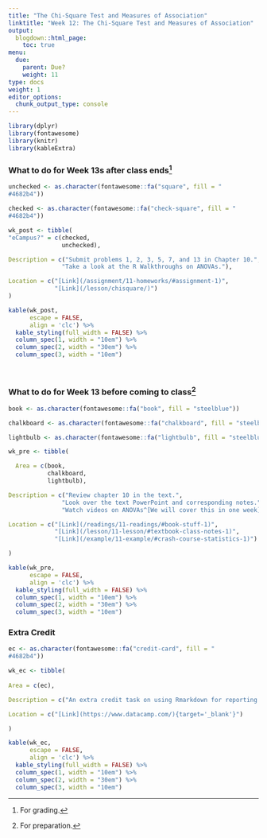 ```yaml
---
title: "The Chi-Square Test and Measures of Association"
linktitle: "Week 12: The Chi-Square Test and Measures of Association"
output:
  blogdown::html_page:
    toc: true
menu:
  due:
    parent: Due?
    weight: 11
type: docs
weight: 1
editor_options: 
  chunk_output_type: console
---
```


```r
library(dplyr)
library(fontawesome)
library(knitr)
library(kableExtra)
```

### What to do for Week 13s after class ends^[For grading.]

```r
unchecked <- as.character(fontawesome::fa("square", fill = "
#4682b4"))

checked <- as.character(fontawesome::fa("check-square", fill = "
#4682b4"))

wk_post <- tibble(
"eCampus?" = c(checked, 
               unchecked),

Description = c("Submit problems 1, 2, 3, 5, 7, and 13 in Chapter 10.",
               "Take a look at the R Walkthroughs on ANOVAs."),

Location = c("[Link](/assignment/11-homeworks/#assignment-1)",
             "[Link](/lesson/chisquare/)")
)
```

```r
kable(wk_post, 
      escape = FALSE,
      align = 'clc') %>%
  kable_styling(full_width = FALSE) %>%
  column_spec(1, width = "10em") %>%
  column_spec(2, width = "30em") %>%
  column_spec(3, width = "10em")
```

<br />

### What to do for Week 13 before coming to class^[For preparation.]

```r
book <- as.character(fontawesome::fa("book", fill = "steelblue"))

chalkboard <- as.character(fontawesome::fa("chalkboard", fill = "steelblue"))

lightbulb <- as.character(fontawesome::fa("lightbulb", fill = "steelblue"))

wk_pre <- tibble(

  Area = c(book, 
           chalkboard,
           lightbulb),

Description = c("Review chapter 10 in the text.",
               "Look over the text PowerPoint and corresponding notes.",
               "Watch videos on ANOVAs^[We will cover this in one week]."),

Location = c("[Link](/readings/11-readings/#book-stuff-1)",
             "[Link](/lesson/11-lesson/#textbook-class-notes-1)", 
             "[Link](/example/11-example/#crash-course-statistics-1)")

)
```

```r
kable(wk_pre, 
      escape = FALSE,
      align = 'clc') %>%
  kable_styling(full_width = FALSE) %>%
  column_spec(1, width = "10em") %>%
  column_spec(2, width = "30em") %>%
  column_spec(3, width = "10em")
```

### Extra Credit

```r
ec <- as.character(fontawesome::fa("credit-card", fill = "
#4682b4"))

wk_ec <- tibble(
  
Area = c(ec),

Description = c("An extra credit task on using Rmarkdown for reporting purposes is still available."),

Location = c("[Link](https://www.datacamp.com/){target='_blank'}")

)
```

```r
kable(wk_ec, 
      escape = FALSE,
      align = 'clc') %>%
  kable_styling(full_width = FALSE) %>%
  column_spec(1, width = "10em") %>%
  column_spec(2, width = "30em") %>%
  column_spec(3, width = "10em")
```